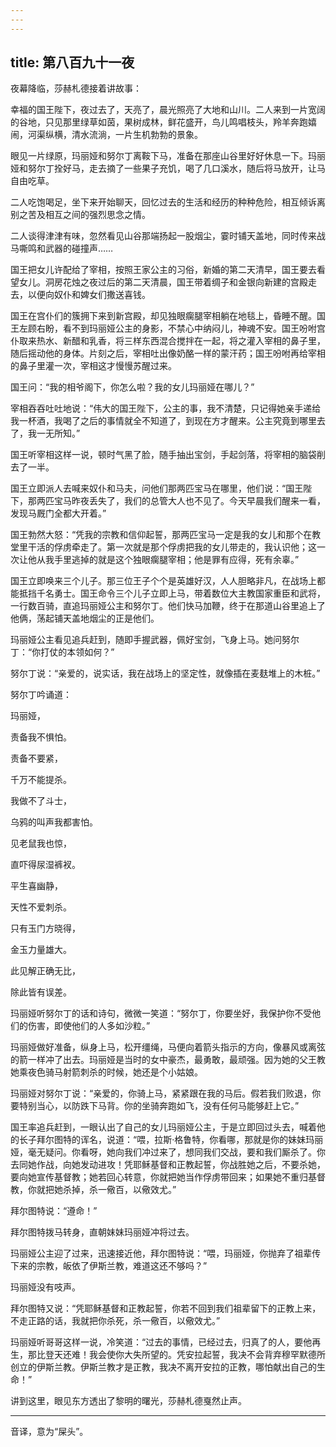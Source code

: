 ```yaml
---
---
---
```

title: 第八百九十一夜
---






夜幕降临，莎赫札德接着讲故事：





幸福的国王陛下，夜过去了，天亮了，晨光照亮了大地和山川。二人来到一片宽阔的谷地，只见那里绿草如茵，果树成林，鲜花盛开，鸟儿鸣唱枝头，羚羊奔跑嬉闹，河渠纵横，清水流淌，一片生机勃勃的景象。

眼见一片绿原，玛丽娅和努尔丁离鞍下马，准备在那座山谷里好好休息一下。玛丽娅和努尔丁拴好马，走去摘了一些果子充饥，喝了几口溪水，随后将马放开，让马自由吃草。

二人吃饱喝足，坐下来开始聊天，回忆过去的生活和经历的种种危险，相互倾诉离别之苦及相互之间的强烈思念之情。

二人谈得津津有味，忽然看见山谷那端扬起一股烟尘，霎时铺天盖地，同时传来战马嘶鸣和武器的碰撞声……

国王把女儿许配给了宰相，按照王家公主的习俗，新婚的第二天清早，国王要去看望女儿。洞房花烛之夜过后的第二天清晨，国王带着绸子和金银向新建的宫殿走去，以便向奴仆和婢女们撒送喜钱。

国王在宫仆们的簇拥下来到新宫殿，却见独眼瘸腿宰相躺在地毯上，昏睡不醒。国王左顾右盼，看不到玛丽娅公主的身影，不禁心中纳闷儿，神魂不安。国王吩咐宫仆取来热水、新醋和乳香，将三样东西混合搅拌在一起，将之灌入宰相的鼻子里，随后摇动他的身体。片刻之后，宰相吐出像奶酪一样的蒙汗药；国王吩咐再给宰相的鼻子里灌一次，宰相这才慢慢苏醒过来。

国王问：“我的相爷阁下，你怎么啦？我的女儿玛丽娅在哪儿？”

宰相吞吞吐吐地说：“伟大的国王陛下，公主的事，我不清楚，只记得她亲手递给我一杯酒，我喝了之后的事情就全不知道了，到现在方才醒来。公主究竟到哪里去了，我一无所知。”

国王听宰相这样一说，顿时气黑了脸，随手抽出宝剑，手起剑落，将宰相的脑袋削去了一半。

国王立即派人去喊来奴仆和马夫，问他们那两匹宝马在哪里，他们说：“国王陛下，那两匹宝马昨夜丢失了，我们的总管大人也不见了。今天早晨我们醒来一看，发现马厩门全都大开着。”

国王勃然大怒：“凭我的宗教和信仰起誓，那两匹宝马一定是我的女儿和那个在教堂里干活的俘虏牵走了。第一次就是那个俘虏把我的女儿带走的，我认识他；这一次让他从我手里逃掉的就是这个独眼瘸腿宰相；他是罪有应得，死有余辜。”

国王立即唤来三个儿子。那三位王子个个是英雄好汉，人人胆略非凡，在战场上都能抵挡千名勇士。国王命令三个儿子立即上马，带着数位大主教国家重臣和武将，一行数百骑，直追玛丽娅公主和努尔丁。他们快马加鞭，终于在那道山谷里追上了他俩，荡起铺天盖地烟尘的正是他们。

玛丽娅公主看见追兵赶到，随即手握武器，佩好宝剑，飞身上马。她问努尔丁：“你打仗的本领如何？”

努尔丁说：“亲爱的，说实话，我在战场上的坚定性，就像插在麦麸堆上的木桩。”

努尔丁吟诵道：


玛丽娅，

责备我不惧怕。

责备不要紧，

千万不能提杀。

我做不了斗士，

乌鸦的叫声我都害怕。

见老鼠我也惊，

直吓得尿湿裤衩。

平生喜幽静，

天性不爱刺杀。

只有玉门方晓得，

金玉力量雄大。

此见解正确无比，

除此皆有误差。



玛丽娅听努尔丁的话和诗句，微微一笑道：“努尔丁，你要坐好，我保护你不受他们的伤害，即使他们的人多如沙粒。”

玛丽娅做好准备，纵身上马，松开缰绳，马便向着箭头指示的方向，像暴风或离弦的箭一样冲了出去。玛丽娅是当时的女中豪杰，最勇敢，最顽强。因为她的父王教她乘夜色骑马射箭刺杀的时候，她还是个小姑娘。

玛丽娅对努尔丁说：“亲爱的，你骑上马，紧紧跟在我的马后。假若我们败退，你要特别当心，以防跌下马背。你的坐骑奔跑如飞，没有任何马能够赶上它。”

国王率追兵赶到，一眼认出了自己的女儿玛丽娅公主，于是立即回过头去，喊着他的长子拜尔图特的诨名，说道：“喂，拉斯·格鲁特，你看哪，那就是你的妹妹玛丽娅，毫无疑问。你看呀，她向我们冲过来了，想同我们交战，要和我们厮杀了。你去同她作战，向她发动进攻！凭耶稣基督和正教起誓，你战胜她之后，不要杀她，要向她宣传基督教；她若回心转意，你就把她当作俘虏带回来；如果她不重归基督教，你就把她杀掉，杀一儆百，以儆效尤。”

拜尔图特说：“遵命！”

拜尔图特拨马转身，直朝妹妹玛丽娅冲将过去。

玛丽娅公主迎了过来，迅速接近他，拜尔图特说：“喂，玛丽娅，你抛弃了祖辈传下来的宗教，皈依了伊斯兰教，难道这还不够吗？”

玛丽娅没有吱声。

拜尔图特又说：“凭耶稣基督和正教起誓，你若不回到我们祖辈留下的正教上来，不走正路的话，我就把你杀死，杀一儆百，以儆效尤。”

玛丽娅听哥哥这样一说，冷笑道：“过去的事情，已经过去，归真了的人，要他再生，那比登天还难！我会使你大失所望的。凭安拉起誓，我决不会背弃穆罕默德所创立的伊斯兰教。伊斯兰教才是正教，我决不离开安拉的正教，哪怕献出自己的生命！”





讲到这里，眼见东方透出了黎明的曙光，莎赫札德戛然止声。



***





音译，意为“屎头”。​​​